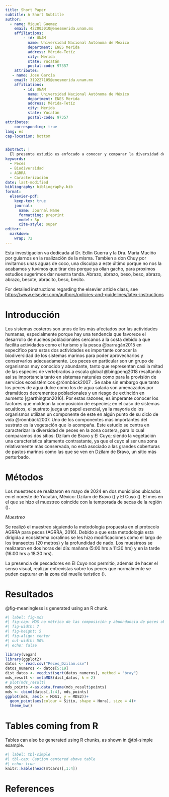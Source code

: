 ```yaml
---
title: Short Paper
subtitle: A Short Subtitle
author:
  - name: Miguel Guemez
    email: 422003010@enesmerida.unam.mx
    affiliations: 
        - id: UNAM
          name: Universidad Nacional Autónoma de México
          department: ENES Merida
          address: Mérida-Tetíz
          city: Merida
          state: Yucatán
          postal-code: 97357
    attributes:
   - name: Jose García
    email: 319227105@enesmerida.unam.mx
    affiliations:
        - id: UNAM
          name: Universidad Nacional Autónoma de México
          department: ENES Merida
          address: Mérida-Tetíz
          city: Merida
          state: Yucatán
          postal-code: 97357
attributes:
    corresponding: true
lang: es
cap-location: bottom


abstract: |
  El presente estudio es enfocado a conocer y comparar la diversidad de especies de peces en dos sitios dentro del Estado de Yucatán con diferentes condiciones ambientales, Dzilam de Bravo y El Cuyo. Se utilizó el protocolo AGRRA para muestreo de peces en ambos sitios y en dos tiempos: mañana y tarde. Los resultados mostraron una diferencia en las especies observadas tanto en  espacio como en tiempo [(sin embargo) fueron o no significativas]. Este estudio provee de una base para la investigación, programas de coservación y manejo de recursos. Se recomienda para futuros trabajos muestreos en escalas más amplias de tiempo
keywords: 
  - Peces
  - Biodiversidad
  - AGRRA
  - Caracterización
date: last-modified
bibliography: bibliography.bib
format:
  elsevier-pdf:
    keep-tex: true
    journal:
      name: Journal Name
      formatting: preprint
      model: 3p
      cite-style: super
editor: 
  markdown: 
    wrap: 72
---
```


Esta investigación va dedicada al Dr. Edlin Guerra y la Dra. Maria
Muciño por guiarnos en la realización de la misma. Tambien a don Chuy
por invitarnos unas aguas de coco, una disculpa a este último porque no
nos la acabamos y tuvimos que tirar dos porque ya olían gacho, para
proximos estudios sugerimos dar nuestra tanda. Abrazo, abrazo, beso,
beso, abrazo, abrazo, besote, abracito, beso, besito.

For detailed instructions regarding the elsevier article class, see
<https://www.elsevier.com/authors/policies-and-guidelines/latex-instructions>

# Introducción

Los sistemas costeros son unos de los más afectados por las actividades
humanas, especialmente porque hay una tendencia que favorece el
desarrollo de nucleos poblacionales cercanos a la costa debido a que
facilita actividades como el turismo y la pesca @barragán2015 en
especifico para estas dos actividades es importante conocer la
biodiversidad de los sistemas marinos para poder aprovecharlos y
conservarlos adecuadamente. Los peces en particular son un grupo de
organismos muy conocido y abundante, tanto que representan casi la mitad
de las especies de vertebrados a escala global @bingpeng2018 resaltando
así su importancia tanto en sistemas naturales como para la provisión de
servicios ecosistémicos @rönnbäck2007 . Se sabe sin embargo que tanto
los peces de agua dulce como los de agua salada son amenazados por
dramáticos decrementos poblacionales y un riesgo de extinción en aumento
[@arthington2016]. Por estas razones, es imperante conocer los factores
que moldean la composición de especies; en el caso de sistemas
acuáticos, el sustrato juega un papel esencial, ya la mayoría de los
organismos utilizan un componente de este en algún punto de su ciclo de
vida @rönnbäck2007. Uno de los componentes más importantes del sustrato
es la vegetación que lo acompaña. Este estudio se centra en caracterizar
la diversidad de peces en la zona costera, para lo cual comparamos dos
sitios: Dzilam de Bravo y El Cuyo; siendo la vegetación una
caracteristica altamente contrastante, ya que el cuyo al ser una zona
relativamente más conservada, no está asociado a las grandes coberturas
de pastos marinos como las que se ven en Dzilam de Bravo, un sitio más
perturbado.

# Métodos

Los muestreos se realizaron en mayo de 2024 en dos municipios ubicados
en el noreste de Yucatán, México: Dzilam de Bravo () y El Cuyo (). El
mes en el que se hizo el muestreo coincide con la temporada de secas de
la región ().

*Muestreo*

Se realizó el muestreo siguiendo la metodología propuesta en el
protocolo AGRRA para peces (AGRRA, 2016). Debido a que esta metodología
esta dirigida a ecosistema coralinos se les hizo modificaciones como el
largo de los transectos (20 metros) y la profundidad de nado. Los
muestreos se realizaron en dos horas del día: mañana (5:00 hrs a 11:30
hrs) y en la tarde (16:00 hrs a 18:30 hrs).

La presencia de pescadores en El Cuyo nos permitio, además de hacer el
senso visual, realizar entrevistas sobre los peces que normalmente se
puden capturar en la zona del muelle turistico ().

# Resultados

@fig-meaningless is generated using an R chunk.

```r
#| label: fig-mds
#| fig-cap: MDS no métrico de las composición y abunndancia de peces observadas en Dzilam y el Cuyo, en horario matutino y vespertino.
#| fig-width: 7
#| fig-height: 5
#| fig-align: center
#| out-width: 50%
#| echo: false

library(vegan)
library(ggplot2)
datos <- read.csv("Peces_Dzilam.csv")
datos_numeros <- datos[5:19]
dist_datos <- vegdist(sqrt(datos_numeros), method = "bray")
mds_result <- metaMDS(dist_datos, k = 2)
# plot(mds_result)
mds_points <-as.data.frame(mds_result$points)
mds <- cbind(datos[,1:4], mds_points)
ggplot(mds, aes(x = MDS1, y = MDS2))+
  geom_point(aes(colour = Sitio, shape = Hora), size = 4)+
  theme_bw()


```

# Tables coming from R

Tables can also be generated using R chunks, as shown in @tbl-simple
example.

```r
#| label: tbl-simple
#| tbl-cap: Caption centered above table
#| echo: true
knitr::kable(head(mtcars)[,1:4])
```

# References {.unnumbered}
